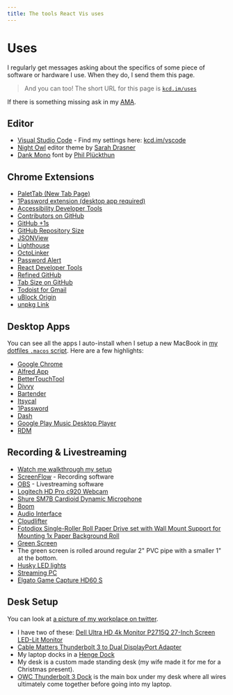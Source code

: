 ```yaml
---
title: The tools React Vis uses
---
```


# Uses

I regularly get messages asking about the specifics of some piece of software or
hardware I use. When they do, I send them this page.

> And you can too! The short URL for this page is
> [`kcd.im/uses`](https://kcd.im/uses)

If there is something missing ask in my [AMA](https://kcd.im/ama).

## Editor

- [Visual Studio Code](https://code.visualstudio.com/) - Find my settings here:
  [kcd.im/vscode](https://kcd.im/vscode)
- [Night Owl](https://marketplace.visualstudio.com/items?itemName=sdras.night-owl&WT.mc_id=twitter-social-sdras)
  editor theme by [Sarah Drasner](https://twitter.com/sarah_edo)
- [Dank Mono](https://dank.sh) font by
  [Phil Plückthun](https://twitter.com/_philpl)

## Chrome Extensions

- [PaletTab (New Tab Page)](https://palettab.com/)
- [1Password extension (desktop app required)](https://chrome.google.com/webstore/detail/1password-extension-deskt/aomjjhallfgjeglblehebfpbcfeobpgk)
- [Accessibility Developer Tools](https://chrome.google.com/webstore/detail/accessibility-developer-t/fpkknkljclfencbdbgkenhalefipecmb)
- [Contributors on GitHub](https://chrome.google.com/webstore/detail/contributors-on-github/cjbacdldhllelehomkmlniifaojgaeph)
- [GitHub +1s](https://chrome.google.com/webstore/detail/github-%201s/lddfkkebajnpiicnpfamebilmhamkeme)
- [GitHub Repository Size](https://chrome.google.com/webstore/detail/github-repository-size/apnjnioapinblneaedefcnopcjepgkci)
- [JSONView](https://chrome.google.com/webstore/detail/jsonview/chklaanhfefbnpoihckbnefhakgolnmc)
- [Lighthouse](https://chrome.google.com/webstore/detail/lighthouse/blipmdconlkpinefehnmjammfjpmpbjk)
- [OctoLinker](https://chrome.google.com/webstore/detail/octolinker/jlmafbaeoofdegohdhinkhilhclaklkp)
- [Password Alert](https://chrome.google.com/webstore/detail/password-alert/noondiphcddnnabmjcihcjfbhfklnnep)
- [React Developer Tools](https://chrome.google.com/webstore/detail/react-developer-tools/fmkadmapgofadopljbjfkapdkoienihi)
- [Refined GitHub](https://chrome.google.com/webstore/detail/refined-github/hlepfoohegkhhmjieoechaddaejaokhf)
- [Tab Size on GitHub](https://chrome.google.com/webstore/detail/tab-size-on-github/ofjbgncegkdemndciafljngjbdpfmbkn)
- [Todoist for Gmail](https://chrome.google.com/webstore/detail/todoist-for-gmail/clgenfnodoocmhnlnpknojdbjjnmecff)
- [uBlock Origin](https://chrome.google.com/webstore/detail/ublock-origin/cjpalhdlnbpafiamejdnhcphjbkeiagm)
- [unpkg Link](https://chrome.google.com/webstore/detail/unpkg-link/edafhclpiklopbghoeoefdajoadokdcb)

## Desktop Apps

You can see all the apps I auto-install when I setup a new MacBook in
[my dotfiles `.macos` script](https://github.com/react-vis/dotfiles/blob/master/.macos).
Here are a few highlights:

- [Google Chrome](https://www.google.com/chrome/)
- [Alfred App](https://www.alfredapp.com/)
- [BetterTouchTool](https://folivora.ai/)
- [Divvy](https://mizage.com/divvy/)
- [Bartender](https://www.macbartender.com/)
- [Itsycal](https://www.mowglii.com/itsycal/)
- [1Password](https://1password.com/)
- [Dash](https://kapeli.com/dash)
- [Google Play Music Desktop Player](https://www.googleplaymusicdesktopplayer.com/)
- [RDM](https://github.com/avibrazil/RDM)

## Recording & Livestreaming

- [Watch me walkthrough my setup](https://www.youtube.com/watch?v=FDj7C-zj2u8)
- [ScreenFlow](https://www.telestream.net/screenflow/) - Recording software
- [OBS](https://obsproject.com/) - Livestreaming software
- [Logitech HD Pro c920 Webcam](https://smile.amazon.com/Logitech-Widescreen-Calling-Recording-Desktop/dp/B006JH8T3S/ref=smi_www_rco2_go_smi_g5171374337?_encoding=UTF8&%2AVersion%2A=1&%2Aentries%2A=0&ie=UTF8)
- [Shure SM7B Cardioid Dynamic Microphone](https://www.amazon.com/dp/B0002E4Z8M/ref=cm_sw_su_dp)
- [Boom](https://www.amazon.com/dp/B004PJ414I/ref=cm_sw_su_dp)
- [Audio Interface](https://www.amazon.com/Pyle-2-Channel-Audio-Mixer-Professional/dp/B003CY6OHY)
- [Cloudlifter](https://www.amazon.com/dp/B004MQSV04/ref=cm_sw_r_cp_ep_dp_nHlHAbDR5Z5J3)
- [Fotodiox Single-Roller Roll Paper Drive set with Wall Mount Support for Mounting 1x Paper Background Roll](https://smile.amazon.com/gp/product/B004G13ZZQ/ref=ppx_yo_dt_b_asin_title_o02__o00_s00?ie=UTF8&psc=1)
- [Green Screen](https://smile.amazon.com/gp/product/B01D52YWHG/ref=ppx_yo_dt_b_asin_title_o05__o00_s00?ie=UTF8&psc=1)
- The green screen is rolled around regular 2" PVC pipe with a smaller 1" at the
  bottom.
- [Husky LED lights](https://www.homedepot.com/p/Husky-1500-Lumen-Portable-LED-Work-Light-K40066/207186706)
- [Streaming PC](https://smile.amazon.com/gp/product/B06WLHT15C/ref=ppx_yo_dt_b_asin_title_o07__o00_s00?ie=UTF8&psc=1)
- [Elgato Game Capture HD60 S](https://www.bestbuy.com/site/elgato-game-capture-hd60-s-black/5187800.p?skuId=5187800)

## Desk Setup

You can look at
[a picture of my workplace on twitter](https://twitter.com/react-vis/status/1093988761187176448).

- I have two of these:
  [Dell Ultra HD 4k Monitor P2715Q 27-Inch Screen LED-Lit Monitor](https://www.amazon.com/dp/B00PC9HFO8/ref=cm_sw_su_dp)
- [Cable Matters Thunderbolt 3 to Dual DisplayPort Adapter](https://smile.amazon.com/gp/product/B01DYFI1OE/ref=ppx_yo_dt_b_asin_title_o00__o00_s00?ie=UTF8&psc=1)
- My laptop docks in a
  [Henge Dock](https://hengedocks.com/pages/vertical-macbook-pro-2016)
- My desk is a custom made standing desk (my wife made it for me for a Christmas
  present).
- [OWC Thunderbolt 3 Dock](https://smile.amazon.com/gp/product/B07JMH6BSY/ref=ppx_yo_dt_b_asin_title_o08__o00_s00?ie=UTF8&psc=1)
  is the main box under my desk where all wires ultimately come together before
  going into my laptop.
